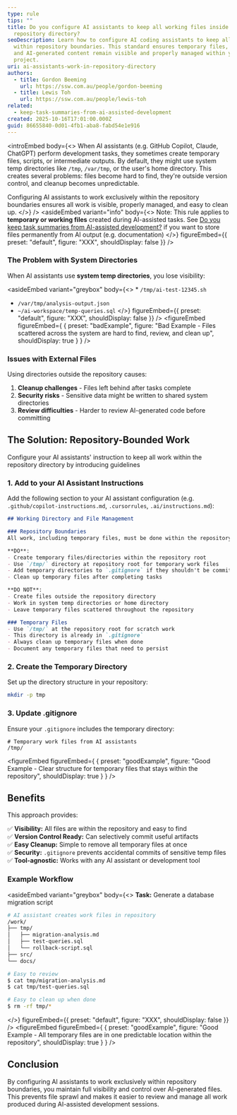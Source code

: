 ```yaml
---
type: rule
tips: ""
title: Do you configure AI assistants to keep all working files inside the
  repository directory?
seoDescription: Learn how to configure AI coding assistants to keep all work
  within repository boundaries. This standard ensures temporary files, scripts,
  and AI-generated content remain visible and properly managed within your
  project.
uri: ai-assistants-work-in-repository-directory
authors:
  - title: Gordon Beeming
    url: https://ssw.com.au/people/gordon-beeming
  - title: Lewis Toh
    url: https://ssw.com.au/people/lewis-toh
related:
  - keep-task-summaries-from-ai-assisted-development
created: 2025-10-16T17:01:00.000Z
guid: 86655840-0d01-4fb1-aba8-fabd54e1e916
---
```


<introEmbed
  body={<>
When AI assistants (e.g. GitHub Copilot, Claude, ChatGPT) perform development tasks, they sometimes create temporary files, scripts, or intermediate outputs. By default, they might use system temp directories like `/tmp`, `/var/tmp`, or the user's home directory. This creates several problems: files become hard to find, they're outside version control, and cleanup becomes unpredictable.

Configuring AI assistants to work exclusively within the repository boundaries ensures all work is visible, properly managed, and easy to clean up.
  </>}
/>
<asideEmbed
  variant="info"
  body={<>
    Note: This rule applies to **temporary or working files** created during AI-assisted tasks. See [Do you keep task summaries from AI-assisted development?](/keep-task-summaries-from-ai-assisted-development) if you want to store files permanently from AI output (e.g. documentation)
  </>}
  figureEmbed={{
    preset: "default",
    figure: "XXX",
    shouldDisplay: false
  }}
/>

### The Problem with System Directories

When AI assistants use **system temp directories**, you lose visibility:

<asideEmbed
  variant="greybox"
  body={<>
    * `/tmp/ai-test-12345.sh`
* `/var/tmp/analysis-output.json`
* `~/ai-workspace/temp-queries.sql`
  </>}
  figureEmbed={{
    preset: "default",
    figure: "XXX",
    shouldDisplay: false
  }}
/>
<figureEmbed figureEmbed={ {
  preset: "badExample",
  figure: "Bad Example - Files scattered across the system are hard to find, review, and clean up",
  shouldDisplay: true
} } />


### Issues with External Files

Using directories outside the repository causes:

1. **Cleanup challenges** - Files left behind after tasks complete
2. **Security risks** - Sensitive data might be written to shared system directories
3. **Review difficulties** - Harder to review AI-generated code before committing

## The Solution: Repository-Bounded Work

Configure your AI assistants' instruction to keep all work within the repository directory by introducing guidelines

### 1. Add to your AI Assistant Instructions

Add the following section to your AI assistant configuration (e.g. `.github/copilot-instructions.md`, `.cursorrules`, `.ai/instructions.md`):
```markdown
## Working Directory and File Management

### Repository Boundaries
All work, including temporary files, must be done within the repository boundaries:

**DO**:
- Create temporary files/directories within the repository root
- Use `/tmp/` directory at repository root for temporary work files
- Add temporary directories to `.gitignore` if they shouldn't be committed
- Clean up temporary files after completing tasks

**DO NOT**:
- Create files outside the repository directory
- Work in system temp directories or home directory
- Leave temporary files scattered throughout the repository

### Temporary Files
- Use `/tmp/` at the repository root for scratch work
- This directory is already in `.gitignore`
- Always clean up temporary files when done
- Document any temporary files that need to persist
```

### 2. Create the Temporary Directory

Set up the directory structure in your repository:
```bash
mkdir -p tmp
```

### 3. Update .gitignore

Ensure your `.gitignore` includes the temporary directory:
```gitignore
# Temporary work files from AI assistants
/tmp/
```
<figureEmbed figureEmbed={ {
  preset: "goodExample",
  figure: "Good Example - Clear structure for temporary files that stays within the repository",
  shouldDisplay: true
} } />


## Benefits

This approach provides:

✅ **Visibility:** All files are within the repository and easy to find\
✅ **Version Control Ready:** Can selectively commit useful artifacts\
✅ **Easy Cleanup:** Simple to remove all temporary files at once\
✅ **Security:** `.gitignore` prevents accidental commits of sensitive temp files\
✅ **Tool-agnostic:** Works with any AI assistant or development tool

### Example Workflow

<asideEmbed
  variant="greybox"
  body={<>
    **Task:** Generate a database migration script
```bash
# AI assistant creates work files in repository
/work/
├── tmp/
│   ├── migration-analysis.md
│   ├── test-queries.sql
│   └── rollback-script.sql
├── src/
└── docs/

# Easy to review
$ cat tmp/migration-analysis.md
$ cat tmp/test-queries.sql

# Easy to clean up when done
$ rm -rf tmp/*
```

  </>}
  figureEmbed={{
    preset: "default",
    figure: "XXX",
    shouldDisplay: false
  }}
/>
<figureEmbed figureEmbed={ {
  preset: "goodExample",
  figure: "Good Example - All temporary files are in one predictable location within the repository",
  shouldDisplay: true
} } />


## Conclusion

By configuring AI assistants to work exclusively within repository boundaries, you maintain full visibility and control over AI-generated files. This prevents file sprawl and makes it easier to review and manage all work produced during AI-assisted development sessions.